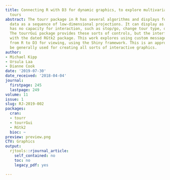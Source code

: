 ```yaml
---
title: Connecting R with D3 for dynamic graphics, to explore multivariate data with
  tours
abstract: The tourr package in R has several algorithms and displays for showing multivariate
  data as a sequence of low-dimensional projections. It can display as a movie but
  has no capacity for interaction, such as stop/go, change tour type, drop/add variables.
  The tourrGui package provides these sorts of controls, but the interface is programmed
  with the dated RGtk2 package. This work explores using custom messages to pass data
  from R to D3 for viewing, using the Shiny framework. This is an approach that can
  be generally used for creating all sorts of interactive graphics.
author:
- Michael Kipp
- Ursula Laa
- Dianne Cook
date: '2019-07-30'
date_received: '2018-04-04'
journal:
  firstpage: 245
  lastpage: 249
volume: 11
issue: 1
slug: RJ-2019-002
packages:
  cran:
  - tourr
  - tourrGui
  - RGtk2
  bioc: ~
preview: preview.png
CTV: Graphics
output:
  rjtools::rjournal_article:
    self_contained: no
    toc: no
    legacy_pdf: yes

---
```


